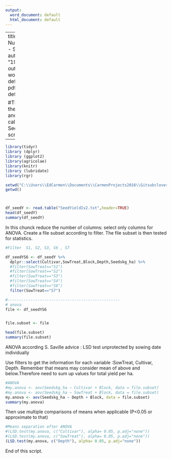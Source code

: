 ```yaml
---
output:
  word_document: default
  html_document: default
---
```

---
title: "Seed Number and yield - Statistics   "
author: "CT"
date: "19.02.2016"
output:
  word_document: default
  pdf_document: default
  
  #This script  reads the SeedBurrYield and tests Data calculated in SeedYieldProject1 script
---

```r
library(tidyr)
library (dplyr)
library (ggplot2)
library(agricolae)
library(knitr)
library (lubridate)
library(rgr)
```



```r
setwd("C:\\Users\\EdCarmen\\Documents\\CarmenProjects2016\\Gitsubclover\\SeedYieldIv2")
getwd()



df_seedY <- read.table("SeedYieldIv2.txt",header=TRUE)
head(df_seedY)
summary(df_seedY)


```

In this chunck reduce the number of columns: select only columns for ANOVA.
Create a file subset according to filter. The file subset is then tested for statistics. 


```r

#Filter  S1, S2, S3, S6 , S7 

df_seedYS6 <- df_seedY %>%
  dplyr::select(Cultivar,SowTreat,Block,Depth,Seedskg_ha) %>%
  #filter(SowTreat=="S1")
  #filter(SowTreat=="S2")
  #filter(SowTreat=="S3")
  #filter(SowTreat=="S4")
  #filter(SowTreat=="S6")
  filter(SowTreat=="S7")

#-------------------------------------------------
# anova 
file <- df_seedYS6


file.subset <- file 

head(file.subset)
summary(file.subset)


```
ANOVA according S. Saville advice : LSD test unprotected by sowing date individually

Use filters to get the information for each variable :SowTreat, Cultivar, Depth.
Remember that means may consider mean of above and below.Therefore need to sum up values for total yield per ha. 

```r
#ANOVA
#my.anova <- aov(Seedskg_ha ~ Cultivar + Block, data = file.subset)
#my.anova <- aov(Seedskg_ha ~ SowTreat + Block, data = file.subset)
my.anova <- aov(Seedskg_ha ~ Depth + Block, data = file.subset)
summary(my.anova)
```

Then use multiple comparisons of means when applicable (P<0.05 or approximate to that)
```r
#Means separation after ANOVA
#(LSD.test(my.anova, c("Cultivar"), alpha= 0.05, p.adj="none"))
#(LSD.test(my.anova, c("SowTreat"), alpha= 0.05, p.adj="none"))
(LSD.test(my.anova, c("Depth"), alpha= 0.05, p.adj="none"))
```

End of this script. 
